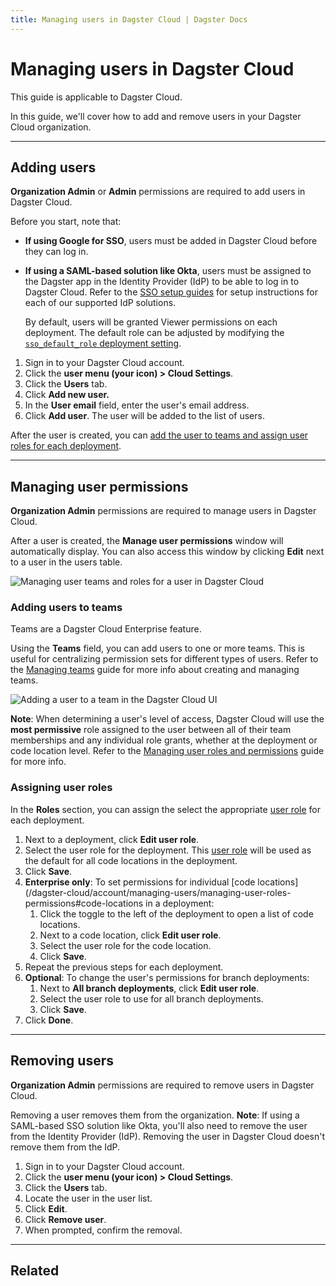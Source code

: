 ```yaml
---
title: Managing users in Dagster Cloud | Dagster Docs
---
```


# Managing users in Dagster Cloud

<Note>This guide is applicable to Dagster Cloud.</Note>

In this guide, we'll cover how to add and remove users in your Dagster Cloud organization.

---

## Adding users

<Note>
  <strong>Organization Admin</strong> or <strong>Admin</strong> permissions are
  required to add users in Dagster Cloud.
</Note>

Before you start, note that:

- **If using Google for SSO**, users must be added in Dagster Cloud before they can log in.

- **If using a SAML-based solution like Okta**, users must be assigned to the Dagster app in the Identity Provider (IdP) to be able to log in to Dagster Cloud. Refer to the [SSO setup guides](/dagster-cloud/account/authentication) for setup instructions for each of our supported IdP solutions.

  By default, users will be granted Viewer permissions on each deployment. The default role can be adjusted by modifying the [`sso_default_role` deployment setting](/dagster-cloud/managing-deployments/deployment-settings-reference#sso-default-role).

1. Sign in to your Dagster Cloud account.
2. Click the **user menu (your icon) > Cloud Settings**.
3. Click the **Users** tab.
4. Click **Add new user.**
5. In the **User email** field, enter the user's email address.
6. Click **Add user**. The user will be added to the list of users.

After the user is created, you can [add the user to teams and assign user roles for each deployment](#managing-user-permissions).

---

## Managing user permissions

<Note>
  <strong>Organization Admin</strong> permissions are required to manage users
  in Dagster Cloud.
</Note>

After a user is created, the **Manage user permissions** window will automatically display. You can also access this window by clicking **Edit** next to a user in the users table.

<Image
alt="Managing user teams and roles for a user in Dagster Cloud"
src="/images/dagster-cloud/user-token-management/manage-new-user-permissions.png"
width={1792}
height={1474}
/>

### Adding users to teams

<Note>Teams are a Dagster Cloud Enterprise feature.</Note>

Using the **Teams** field, you can add users to one or more teams. This is useful for centralizing permission sets for different types of users. Refer to the [Managing teams](/dagster-cloud/account/managing-users/managing-teams) guide for more info about creating and managing teams.

<Image
alt="Adding a user to a team in the Dagster Cloud UI"
src="/images/dagster-cloud/user-token-management/add-user-to-teams.png"
width={1742}
height={376}
/>

**Note**: When determining a user's level of access, Dagster Cloud will use the **most permissive** role assigned to the user between all of their team memberships and any individual role grants, whether at the deployment or code location level. Refer to the [Managing user roles and permissions](/dagster-cloud/account/managing-users/managing-user-roles-permissions#applying-role-overrides) guide for more info.

### Assigning user roles

In the **Roles** section, you can assign the select the appropriate [user role](/dagster-cloud/account/managing-users/managing-user-roles-permissions) for each deployment.

1. Next to a deployment, click **Edit user role**.
2. Select the user role for the deployment. This [user role](/dagster-cloud/account/managing-users/managing-user-roles-permissions) will be used as the default for all code locations in the deployment.
3. Click **Save**.
4. **Enterprise only**: To set permissions for individual \[code locations]\(/dagster-cloud/account/managing-users/managing-user-roles-permissions#code-locations in a deployment:
   1. Click the toggle to the left of the deployment to open a list of code locations.
   2. Next to a code location, click **Edit user role**.
   3. Select the user role for the code location.
   4. Click **Save**.
5. Repeat the previous steps for each deployment.
6. **Optional**: To change the user's permissions for branch deployments:
   1. Next to **All branch deployments**, click **Edit user role**.
   2. Select the user role to use for all branch deployments.
   3. Click **Save**.
7. Click **Done**.

---

## Removing users

<Note>
  <strong>Organization Admin</strong> permissions are required to remove users
  in Dagster Cloud.
</Note>

Removing a user removes them from the organization. **Note**: If using a SAML-based SSO solution like Okta, you'll also need to remove the user from the Identity Provider (IdP). Removing the user in Dagster Cloud doesn't remove them from the IdP.

1. Sign in to your Dagster Cloud account.
2. Click the **user menu (your icon) > Cloud Settings**.
3. Click the **Users** tab.
4. Locate the user in the user list.
5. Click **Edit**.
6. Click **Remove user**.
7. When prompted, confirm the removal.

---

## Related

<ArticleList>
  <ArticleListItem
    href="/dagster-cloud/account/managing-users/managing-user-roles-permissions"
    title="Managing user roles and permissions"
  ></ArticleListItem>
  <ArticleListItem
    href="/dagster-cloud/account/managing-users/managing-teams"
    title="Managing teams"
  ></ArticleListItem>
  <ArticleListItem
    href="/dagster-cloud/account/authentication"
    title="SSO and SAML authentication"
  ></ArticleListItem>
</ArticleList>
